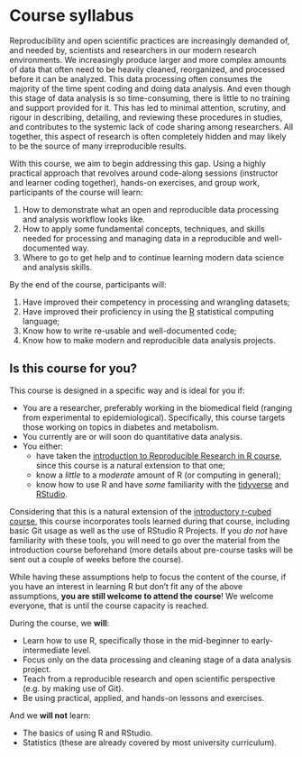 # Course syllabus {#sec-syllabus}

<!-- TODO: Convert to be similar to the advanced course -->

Reproducibility and open scientific practices are increasingly demanded
of, and needed by, scientists and researchers in our modern research
environments. We increasingly produce larger and more complex amounts of
data that often need to be heavily cleaned, reorganized, and processed
before it can be analyzed. This data processing often consumes the
majority of the time spent coding and doing data analysis. And even
though this stage of data analysis is so time-consuming, there is little
to no training and support provided for it. This has led to minimal
attention, scrutiny, and rigour in describing, detailing, and reviewing
these procedures in studies, and contributes to the systemic lack of
code sharing among researchers. All together, this aspect of research is
often completely hidden and may likely to be the source of many
irreproducible results.

With this course, we aim to begin addressing this gap. Using a highly
practical approach that revolves around code-along sessions (instructor
and learner coding together), hands-on exercises, and group work,
participants of the course will learn:

1.  How to demonstrate what an open and reproducible data processing and
    analysis workflow looks like.
2.  How to apply some fundamental concepts, techniques, and skills
    needed for processing and managing data in a reproducible and
    well-documented way.
3.  Where to go to get help and to continue learning modern data science
    and analysis skills.

By the end of the course, participants will:

1.  Have improved their competency in processing and wrangling datasets;
2.  Have improved their proficiency in using the
    [R](https://www.r-project.org/) statistical computing language;
3.  Know how to write re-usable and well-documented code;
4.  Know how to make modern and reproducible data analysis projects.

## Is this course for you? {#sec-is-it-for-you}

This course is designed in a specific way and is ideal for you if:

-   You are a researcher, preferably working in the biomedical field
    (ranging from experimental to epidemiological). Specifically, this
    course targets those working on topics in diabetes and metabolism.
-   You currently are or will soon do quantitative data analysis.
-   You either:
    -   have taken the [introduction to Reproducible Research in R
        course](https://r-cubed-intro.rostools.org/), since this course
        is a natural extension to that one;
    -   know a *little* to a *moderate* amount of R (or computing in
        general);
    -   know how to use R and have *some* familiarity with the
        [tidyverse](https://www.tidyverse.org/) and
        [RStudio](https://rstudio.com/).

Considering that this is a natural extension of the [introductory
r-cubed course](https://r-cubed-intro.rostools.org/), this course
incorporates tools learned during that course, including basic Git usage
as well as the use of RStudio R Projects. If you *do not* have
familiarity with these tools, you will need to go over the material from
the introduction course beforehand (more details about pre-course tasks
will be sent out a couple of weeks before the course).

While having these assumptions help to focus the content of the course,
if you have an interest in learning R but don't fit any of the above
assumptions, **you are still welcome to attend the course**! We welcome
everyone, that is until the course capacity is reached.

During the course, we **will**:

-   Learn how to use R, specifically those in the mid-beginner to
    early-intermediate level.
-   Focus only on the data processing and cleaning stage of a data
    analysis project.
-   Teach from a reproducible research and open scientific perspective
    (e.g. by making use of Git).
-   Be using practical, applied, and hands-on lessons and exercises.

And we **will not** learn:

-   The basics of using R and RStudio.
-   Statistics (these are already covered by most university
    curriculum).
